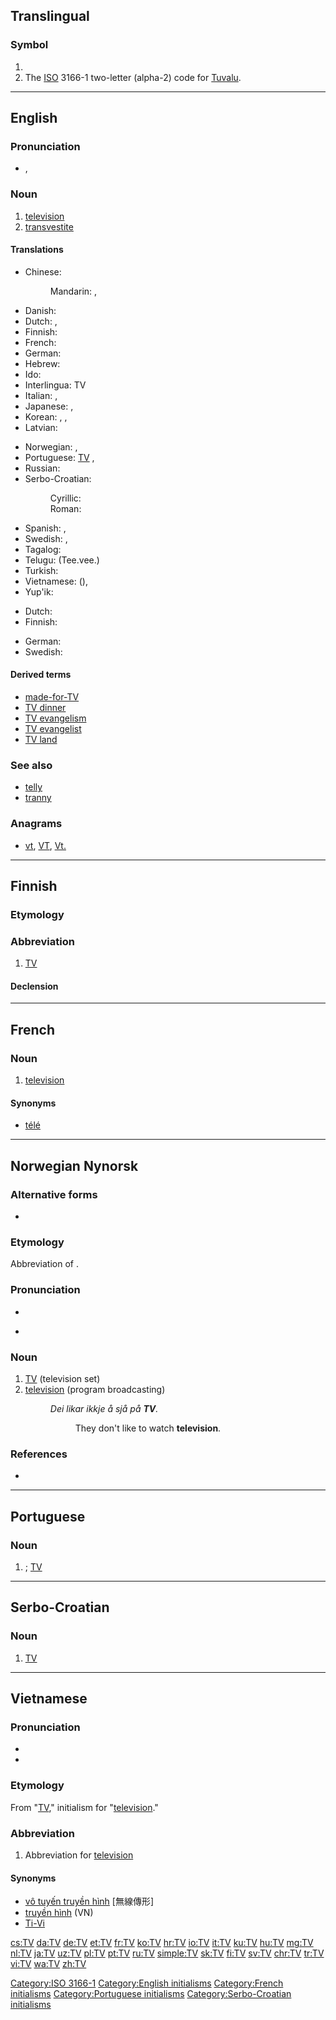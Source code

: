 {{also|tv|.tv}}
==Translingual==
{{wikipedia|dab=TV (disambiguation)|TV}}

===Symbol===
{{head|mul|symbol}}

# {{SI-unit-abb|tera|volt|[[electromotive force]]}}
# The [[ISO]] 3166-1 two-letter (alpha-2) code for [[Tuvalu]].

[[Category:ISO 3166-1]]

----

==English==

===Pronunciation===
* {{enPR|tē'vē'}}, {{IPA|/ˈtiːˈviː/|lang=en}}

===Noun===
{{en-noun}}

# [[television]]
# [[transvestite]]

====Translations====
{{trans-top|abbreviation for television}}
* Chinese:
*: Mandarin: {{t+|cmn|電視|sc=Hani}}, {{t+|cmn|电视|tr=diànshì|sc=Hani}}
* Danish: {{t+|da|tv|n}}
* Dutch: {{t+|nl|tv|f}}, {{t|nl|teevee|f}}
* Finnish: {{t+|fi|TV}}
* French: {{t+|fr|télé|f}}
* German: {{t+|de|TV|n}}
* Hebrew: {{t+|he|טלוויזיה|f|tr=televizia}}
* Ido: {{t+|io|TV}}
* Interlingua: TV
* Italian: {{t+|it|TV|f}}, {{t|it|tivù|f}}
* Japanese: {{t+|ja|テレビ|tr=terebi}}, {{t+|ja|テレビジョン|tr=terebijon|sc=Jpan}}
* Korean: {{t|ko|텔레비|sc=Kore}}, {{t|ko|티비|sc=Kore}}, {{t+|ko|텔레비전|sc=Hang}}
* Latvian: {{t|lv|TV}}
{{trans-mid}}
* Norwegian: {{t|no|TV}}, {{t|no|teve}}
* Portuguese: [[TV#Portuguese|TV]] {{g|f}}, {{t|pt|tevê|f}}
* Russian: {{t+|ru|ТВ|n|tr=tɛvɛ́}}
* Serbo-Croatian:
*: Cyrillic: {{t|sh|ТВ|sc=Cyrl}}
*: Roman: {{t|sh|TV}}
* Spanish: {{t+|es|tele}}, {{t+|es|tv|f}}
* Swedish: {{t+|sv|tv}}, {{t+|sv|teve}}
* Tagalog: {{t|tl|TV}}
* Telugu: {{t|te|టీ.వీ.}} (Tee.vee.)
* Turkish: {{t+|tr|TV}}
* Vietnamese: {{t+|vi|truyền hình}} ({{t|vi|傳形|sc=Hani}}), {{t+|vi|TV}}
* Yup'ik: {{t|esu|tiiviiq}}
{{trans-bottom}}

{{trans-top|abbreviation for transvestite}}
* Dutch: {{t|nl|travo|m}}
* Finnish: {{t+|fi|transu}}
{{trans-mid}}
* German: {{t+|de|Transe|f}}
* Swedish: {{t+|sv|T}}
{{trans-bottom}}

====Derived terms====
* [[made-for-TV]]
* [[TV dinner]]
* [[TV evangelism]]
* [[TV evangelist]]
* [[TV land]]

===See also===
* [[telly]]
* [[tranny]]

===Anagrams===
* [[vt#English|vt]], [[VT#English|VT]], [[Vt.#English|Vt.]]

[[Category:English initialisms]]

----

==Finnish==

===Etymology===
{{term|televisio||television}}

===Abbreviation===
{{rfc-header|Abbreviation}}
{{fi-abbr}}

# [[TV#English|TV]] {{gloss|abbreviation for television}}

====Declension====
{{fi-decl-filee-dot|TV|e|ä}}

----

==French==

===Noun===
{{fr-noun|f|TV}}

# {{context|Canada|and|Belgium|informal|lang=fr}} [[television]]

====Synonyms====
* [[télé]]

[[Category:French initialisms]]

----

==Norwegian Nynorsk==

===Alternative forms===
* {{l|nn|tv}}

===Etymology===
Abbreviation of {{term|televisjon|lang=nn}}.

===Pronunciation===
* {{IPA|/ˈteːˈʋeː/|lang=no}}
* {{a|Standard Eastern}} {{IPA|[ˈtêːˈʋěː]|lang=no}}

===Noun===
{{nn-noun-m1|stem=TV-}}

# [[#English TV|TV]] (television set)
# [[television]] (program broadcasting)
#: ''Dei likar ikkje å sjå på '''TV'''.''
#:: They don't like to watch '''television'''. 

===References===
* {{R:Dokumentasjonsprosjektet|lang=nn}}

----

==Portuguese==

===Noun===
{{head|pt|noun|g=f}}

# {{initialism of|televisão|lang=pt|nodot=1}}; [[TV#English|TV]]

[[Category:Portuguese initialisms]]

----

==Serbo-Croatian==

===Noun===
{{sh-noun|g=m|r|ТВ}}

# [[TV#English|TV]]

[[Category:Serbo-Croatian initialisms]]

----

==Vietnamese==

===Pronunciation===
* {{IPA|/ˈtiːˈviː/|lang=vi}}
* {{homophones|lang=vi|Ti-Vi}}

===Etymology===
From {{etyl|en|vi}} "[[TV#English|TV]]," initialism for "[[television]]."

===Abbreviation===
{{rfc-header|Abbreviation}}
{{head|vi|abbreviation}}

# Abbreviation for [[television]]

====Synonyms====
* [[vô tuyến truyền hình]] [無線傳形]
* [[truyền hình]] (VN)
* [[Ti-Vi]]

[[cs:TV]]
[[da:TV]]
[[de:TV]]
[[et:TV]]
[[fr:TV]]
[[ko:TV]]
[[hr:TV]]
[[io:TV]]
[[it:TV]]
[[ku:TV]]
[[hu:TV]]
[[mg:TV]]
[[nl:TV]]
[[ja:TV]]
[[uz:TV]]
[[pl:TV]]
[[pt:TV]]
[[ru:TV]]
[[simple:TV]]
[[sk:TV]]
[[fi:TV]]
[[sv:TV]]
[[chr:TV]]
[[tr:TV]]
[[vi:TV]]
[[wa:TV]]
[[zh:TV]]
